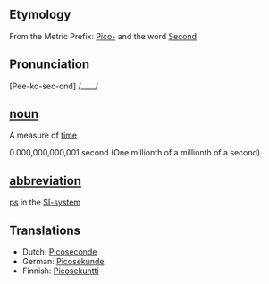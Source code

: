 ==Etymology==
From the Metric Prefix: [[Pico-]] and the word [[Second]]

==Pronunciation==
[Pee-ko-sec-ond] /____/

==[[noun]]==

A measure of [[time]]

0.000,000,000,001 second (One millionth of a millionth of a second)

==[[abbreviation]]== 

[[ps]] in the [[SI-system]]

==Translations==
*Dutch: [[Picoseconde]]
*German: [[Picosekunde]]
*Finnish: [[Picosekuntti]]
